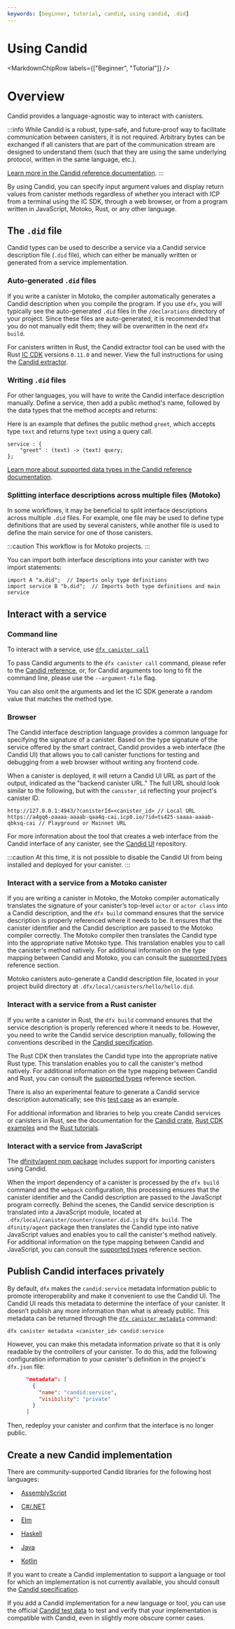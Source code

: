 ```yaml
---
keywords: [beginner, tutorial, candid, using candid, .did]
---
```



# Using Candid

<MarkdownChipRow labels={["Beginner", "Tutorial"]} />

# Overview

Candid provides a language-agnostic way to interact with <GlossaryTooltip>canisters</GlossaryTooltip>.

:::info
While Candid is a robust, type-safe, and future-proof way to facilitate communication between canisters, it is not required. Arbitrary bytes can be exchanged if all canisters that are part of the communication stream are designed to understand them (such that they are using the same underlying protocol, written in the same language, etc.).

[Learn more in the Candid reference documentation](/docs/current/references/candid-ref).
:::

By using Candid, you can specify input argument values and display return values from canister methods regardless of whether you interact with ICP from a terminal using the IC SDK, through a web browser, or from a program written in JavaScript, Motoko, Rust, or any other language.

## The `.did` file

Candid types can be used to describe a service via a Candid service description file (`.did` file), which can either be manually written or generated from a service implementation.

### Auto-generated `.did` files

If you write a canister in Motoko, the compiler automatically generates a Candid description when you compile the program. If you use `dfx`, you will typically see the auto-generated `.did` files in the `/declarations` directory of your project. Since these files are auto-generated, it is recommended that you do not manually edit them; they will be overwritten in the next `dfx build`.

For canisters written in Rust, the Candid extractor tool can be used with the Rust [IC CDK](https://crates.io/crates/ic-cdk) versions `0.11.0` and newer. View the full instructions for using the [Candid extractor](/docs/current/developer-docs/backend/rust/generating-candid).

### Writing `.did` files

For other languages, you will have to write the Candid interface description manually. Define a service, then add a public method's name, followed by the data types that the method accepts and returns:


Here is an example that defines the public method `greet`, which accepts type `text` and returns type `text` using a query call.

```candid
service : {
    "greet" : (text) -> (text) query;
};
```

[Learn more about supported data types in the Candid reference documentation](/docs/current/references/candid-ref#supported-types).

### Splitting interface descriptions across multiple files (Motoko)

In some workflows, it may be beneficial to split interface descriptions across multiple `.did` files. For example, one file may be used to define type definitions that are used by several canisters, while another file is used to define the main service for one of those canisters.

:::caution
This workflow is for Motoko projects.
:::

You can import both interface descriptions into your canister with two import statements:

```motoko no-repl
import A "a.did";  // Imports only type definitions
import service B "b.did";  // Imports both type definitions and main service
```

## Interact with a service

### Command line

To interact with a service, use [`dfx canister call`](/docs/current/developer-docs/developer-tools/cli-tools/cli-reference/dfx-canister#dfx-canister-call)

To pass Candid arguments to the `dfx canister call` command, please refer to the [Candid reference](/docs/current/references/candid-ref), or, for Candid arguments too long to fit the command line, please use the `--argument-file` flag.

You can also omit the arguments and let the IC SDK generate a random value that matches the method type.

### Browser

The Candid interface description language provides a common language for specifying the signature of a canister. Based on the type signature of the service offered by the smart contract, Candid provides a web interface (the Candid UI) that allows you to call canister functions for testing and debugging from a web browser without writing any frontend code.

When a canister is deployed, it will return a Candid UI URL as part of the output, indicated as the "backend canister URL." The full URL should look similar to the following, but with the `canister_id` reflecting your project's canister ID.

```
http://127.0.0.1:4943/?canisterId=<canister_id> // Local URL
https://a4gq6-oaaaa-aaaab-qaa4q-cai.icp0.io/?id=ts425-saaaa-aaaab-qbksq-cai // Playground or Mainnet URL
```

For more information about the tool that creates a web interface from the Candid interface of any canister, see the [Candid UI](https://github.com/dfinity/candid/tree/master/tools/ui) repository.

:::caution
At this time, it is not possible to disable the Candid UI from being installed and deployed for your canister.
:::

### Interact with a service from a Motoko canister

If you are writing a canister in Motoko, the Motoko compiler automatically translates the signature of your canister’s top-level `actor` or `actor class` into a Candid description, and the `dfx build` command ensures that the service description is properly referenced where it needs to be. It ensures that the canister identifier and the Candid description are passed to the Motoko compiler correctly. The Motoko compiler then translates the Candid type into the appropriate native Motoko type. This translation enables you to call the canister's method natively. For additional information on the type mapping between Candid and Motoko, you can consult the [supported types](/docs/current/references/candid-ref) reference section.

Motoko canisters auto-generate a Candid description file, located in your project build directory at `.dfx/local/canisters/hello/hello.did`.

### Interact with a service from a Rust canister

If you write a canister in Rust, the `dfx build` command ensures that the service description is properly referenced where it needs to be. However, you need to write the Candid service description manually, following the conventions described in the [Candid specification](https://github.com/dfinity/candid/blob/master/spec/Candid.md#core-grammar).

The Rust CDK then translates the Candid type into the appropriate native Rust type. This translation enables you to call the canister's method natively. For additional information on the type mapping between Candid and Rust, you can consult the [supported types](/docs/current/references/candid-ref) reference section.

There is also an experimental feature to generate a Candid service description automatically; see this [test case](https://github.com/dfinity/candid/blob/master/rust/candid/tests/types.rs#L99) as an example.

For additional information and libraries to help you create Candid services or canisters in Rust, see the documentation for the [Candid crate](https://docs.rs/candid/), [Rust CDK examples](https://github.com/dfinity/cdk-rs/tree/next/examples) and the [Rust tutorials](/docs/current/developer-docs/backend/rust/).

### Interact with a service from JavaScript

The [dfinity/agent npm package](https://www.npmjs.com/package/@dfinity/agent) includes support for importing canisters using Candid.

When the import dependency of a canister is processed by the `dfx build` command and the `webpack` configuration, this processing ensures that the canister identifier and the Candid description are passed to the JavaScript program correctly. Behind the scenes, the Candid service description is translated into a JavaScript module, located at `.dfx/local/canister/counter/counter.did.js` by `dfx build`. The `dfinity/agent` package then translates the Candid type into native JavaScript values and enables you to call the canister's method natively. For additional information on the type mapping between Candid and JavaScript, you can consult the [supported types](/docs/current/references/candid-ref) reference section.

## Publish Candid interfaces privately

By default, `dfx` makes the `candid:service` metadata information public to promote interoperability and make it convenient to use the Candid UI. The Candid UI reads this metadata to determine the interface of your canister. It doesn’t publish any more information than what is already public. This metadata can be returned through the [`dfx canister metadata`](/docs/current/developer-docs/developer-tools/cli-tools/cli-reference/dfx-canister#dfx-canister-metadata) command:

```
dfx canister metadata <canister_id> candid:service
```

However, you can make this metadata information private so that it is only readable by the controllers of your canister. To do this, add the following configuration information to your canister's definition in the project's `dfx.json` file:

```json title="dfx.json"
      "metadata": [
        {
          "name": "candid:service",
          "visibility": "private"
        }
      ]
```

Then, redeploy your canister and confirm that the interface is no longer public.


## Create a new Candid implementation

There are community-supported Candid libraries for the following host languages:

-   [AssemblyScript](https://github.com/rckprtr/cdk-as/tree/master/packages/cdk/assembly/candid)

-   [C#/.NET](https://github.com/BoomDAO/ICP.NET/tree/main/src/Candid)

-   [Elm](https://github.com/chenyan2002/ic-elm/)

-   [Haskell](https://hackage.haskell.org/package/candid)

-   [Java](https://github.com/ic4j/ic4j-candid)

-   [Kotlin](https://github.com/seniorjoinu/candid-kt)

If you want to create a Candid implementation to support a language or tool for which an implementation is not currently available, you should consult the [Candid specification](https://github.com/dfinity/candid/blob/master/spec/Candid.md).

If you add a Candid implementation for a new language or tool, you can use the official [Candid test data](https://github.com/dfinity/candid/tree/master/test) to test and verify that your implementation is compatible with Candid, even in slightly more obscure corner cases.